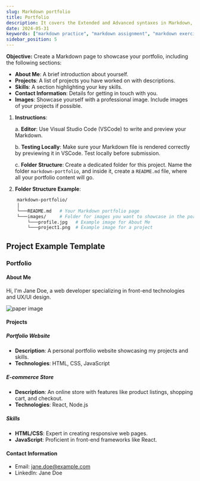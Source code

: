 ```yaml
---
slug: Markdown portfolio
title: Portfolio
description: It covers the Extended and Advanced syntaxes in Markdown, best practices for writing clear and effective technical content, and tips for organizing structuring and formatting your documents. Whether you're new to Markdown or looking to refine your skills, this guide will help you master the essentials and produce professional-quality documentation # custom description
date: 2024-05-31
keywords: ["markdown practice", "markdown assignment", "markdown exercise"]
sidebar_position: 5
---
```


**Objective:** Create a Markdown page to showcase your portfolio, including the following sections:

- **About Me**: A brief introduction about yourself.
- **Projects**: A list of projects you have worked on with descriptions.
- **Skills**: A section highlighting your key skills.
- **Contact Information**: Details for getting in touch with you.
- **Images**: Showcase yourself with a professional image. Include images of your projects if possible.

1. **Instructions**:

    a. **Editor**: Use Visual Studio Code (VSCode) to write and preview your Markdown.

    b. **Testing Locally**: Make sure your Markdown file is rendered correctly by previewing it in VSCode. Test locally before submission.
  
    c. **Folder Structure**: Create a dedicated folder for this project. Name the folder `markdown-portfolio`, and inside it, create a `README.md` file, where all your portfolio content will go.

2. **Folder Structure Example**:

```bash showLineNumbers{1-7}
    markdown-portfolio/
    │
    └───README.md   # Your Markdown portfolio page
    └───images/     # Folder for images you want to showcase in the portfolio
        └───profile.jpg   # Example image for About Me
        └───project1.png  # Example image for a project
```

## Project Example Template
### Portfolio

#### About Me

Hi, I'm Jane Doe, a web developer specializing in front-end technologies and UX/UI design.

![paper image](https://paper-attachments.dropboxusercontent.com/s_59B55ADBAB7D7A55670C584A21EC6F04D6D50E31AA6DC372D704E4BE635F2ECA_1726483336662_file.jpeg)

#### Projects

##### Portfolio Website

- **Description**: A personal portfolio website showcasing my projects and skills.
- **Technologies**: HTML, CSS, JavaScript

##### E-commerce Store

- **Description**: An online store with features like product listings, shopping cart, and checkout.
- **Technologies**: React, Node.js

##### Skills

- **HTML/CSS**: Expert in creating responsive web pages.
- **JavaScript**: Proficient in front-end frameworks like React.

#### Contact Information

- Email: jane.doe@example.com
- LinkedIn: Jane Doe